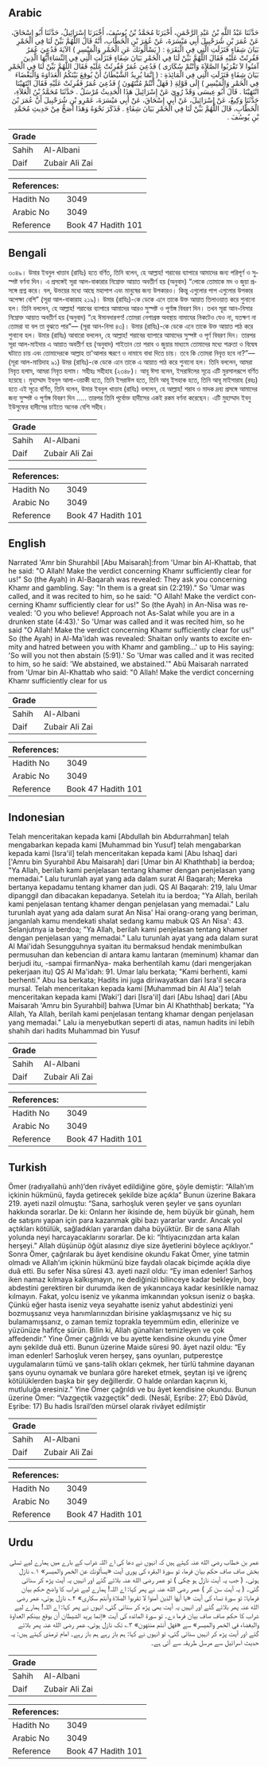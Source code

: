 ## Arabic


<div dir="rtl" lang="ar" style={{fontSize:'larger',backgroundColor:'#f8f9fa',padding:20}}>
حَدَّثَنَا عَبْدُ اللَّهِ بْنُ عَبْدِ الرَّحْمَنِ، أَخْبَرَنَا مُحَمَّدُ بْنُ يُوسُفَ، أَخْبَرَنَا إِسْرَائِيلُ، حَدَّثَنَا أَبُو إِسْحَاقَ، عَنْ عُمَرَ بْنِ شُرَحْبِيلَ أَبِي مَيْسَرَةَ، عَنْ عُمَرَ بْنِ الْخَطَّابِ، أَنَّهُ قَالَ اللَّهُمَّ بَيِّنْ لَنَا فِي الْخَمْرِ بَيَانَ شِفَاءٍ فَنَزَلَتِ الَّتِي فِي الْبَقَرَةِ ‏:‏ ‏(‏ يَسْأَلُونَكَ عَنِ الْخَمْرِ وَالْمَيْسِرِ ‏)‏ الآيَةَ فَدُعِيَ عُمَرُ فَقُرِئَتْ عَلَيْهِ فَقَالَ اللَّهُمَّ بَيِّنْ لَنَا فِي الْخَمْرِ بَيَانَ شِفَاءٍ فَنَزَلَتِ الَّتِي فِي النِّسَاءِأَيُّهَا الَّذِينَ آمَنُوا لاَ تَقْرَبُوا الصَّلاَةَ وَأَنْتُمْ سُكَارَى ‏)‏ فَدُعِيَ عُمَرُ فَقُرِئَتْ عَلَيْهِ فَقَالَ اللَّهُمَّ بَيِّنْ لَنَا فِي الْخَمْرِ بَيَانَ شِفَاءٍ فَنَزَلَتِ الَّتِي فِي الْمَائِدَةِ ‏:‏ ‏(‏ إِنَّمَا يُرِيدُ الشَّيْطَانُ أَنْ يُوقِعَ بَيْنَكُمُ الْعَدَاوَةَ وَالْبَغْضَاءَ فِي الْخَمْرِ وَالْمَيْسِرِ ‏)‏ إِلَى قَوْلِهَِ ( فَهَلْ أَنْتُمْ مُنْتَهُونَ ‏)‏ فَدُعِيَ عُمَرُ فَقُرِئَتْ عَلَيْهِ فَقَالَ انْتَهَيْنَا انْتَهَيْنَا ‏.‏ قَالَ أَبُو عِيسَى وَقَدْ رُوِيَ عَنْ إِسْرَائِيلَ هَذَا الْحَدِيثُ مُرْسَلٌ ‏.‏ حَدَّثَنَا مُحَمَّدُ بْنُ الْعَلاَءِ، حَدَّثَنَا وَكِيعٌ، عَنْ إِسْرَائِيلَ، عَنْ أَبِي إِسْحَاقَ، عَنْ أَبِي مَيْسَرَةَ، عَمْرِو بْنِ شُرَحْبِيلَ أَنَّ عُمَرَ بْنَ الْخَطَّابِ، قَالَ اللَّهُمَّ بَيِّنْ لَنَا فِي الْخَمْرِ بَيَانَ شِفَاءٍ ‏.‏ فَذَكَرَ نَحْوَهُ وَهَذَا أَصَحُّ مِنْ حَدِيثِ مُحَمَّدِ بْنِ يُوسُفَ ‏.‏
</div>
<div style={{backgroundColor:'#f8f9fa',padding:20, marginBottom: 10}}><table> <thead> <tr> <th>Grade</th> <th></th> </tr> </thead> <tbody> <tr><td>Sahih</td><td>Al-Albani</td></tr><tr><td>Daif</td><td>Zubair Ali Zai</td></tr></tbody></table><table> <thead> <tr> <th>References:</th> <th></th> </tr> </thead> <tbody><tr><td>Hadith No</td><td>3049</td></tr><tr><td>Arabic No</td><td>3049</td></tr><tr><td>Reference</td><td>Book 47 Hadith 101</td></tr></tbody></table></div>

## Bengali


<div dir="ltr" lang="bn" style={{fontSize:'larger',backgroundColor:'#f8f9fa',padding:20}}>
৩০৪৯। উমার ইবনুল খাত্তাব (রাযিঃ) হতে বর্ণিত, তিনি বলেন, হে আল্লাহ! শরাবের ব্যাপারে আমাদের জন্য পরিপূর্ণ ও সুস্পষ্ট বর্ণনা দিন। এ প্রসঙ্গেই সূরা আল-বাকারার নিম্নোক্ত আয়াত অবতীর্ণ হয় (অনুবাদ) “লোকে তোমাকে মদ ও জুয়া প্রসঙ্গে প্রশ্ন করে। বল, উভয়ের মধ্যে আছে মহাপাপ এবং মানুষের জন্য উপকারও। কিন্তু এগুলোর পাপ এগুলোর উপকার অপেক্ষা বেশি” (সূরা আল-বাকারাহ ২১৯)। উমার (রাযিঃ)-কে ডেকে এনে তাকে উক্ত আয়াত তিলাওয়াত করে শুনানো হল। তিনি বললেন, হে আল্লাহ! শরাবের ব্যাপারে আমাদের আরও সুস্পষ্ট ও পূর্ণাঙ্গ বিবরণ দিন। তখন সূরা আন-নিসার নিম্নোক্ত আয়াত অবতীর্ণ হয় (অনুবাদ) “হে ঈমানদারগণ! তোমরা নেশাগ্রস্ত অবস্থায় নামাযের নিকটেও যেও না, যতক্ষণ না তোমরা যা বল তা বুঝতে পার”— (সূরা আন-নিসা ৪৩)। উমার (রাযিঃ)-কে ডেকে এনে তাকে উক্ত আয়াত পাঠ করে শুনানো হল। উমার (রাযিঃ) আবারো বললেন, হে আল্লাহ! শরাবের ব্যাপারে আমাদের সুস্পষ্ট ও পূর্ণ বিবরণ দিন। তারপর সূরা আল-মাইদার এ আয়াত অবতীর্ণ হয় (অনুবাদ) শাইতান তো শরাব ও জুয়ার মাধ্যমে তোমাদের মধ্যে শত্রুতা ও বিদ্বেষ ঘটাতে চায় এবং তোমাদেরকে আল্লাহ তা'আলার স্মরণে ও নামাযে বাধা দিতে চায়। তবে কি তোমরা নিবৃত্ত হবে না?”— (সূরা আল-মায়িদাহ ৯১) উমর (রাযিঃ)-কে ডেকে এনে তাকে এ আয়াত পাঠ করে শুনানো হল। তিনি বললেন, আমরা নিবৃত হলাম, আমরা নিবৃত হলাম। সহীহঃ সহীহাহ (২৩৪৮)। আবূ ঈসা বলেন, ইসরাঈলের সূত্রে এটি মুরসালরূপে বর্ণিত হয়েছে। মুহাম্মাদ ইবনুল আলা-ওয়াকী হতে, তিনি ইসরাঈল হতে, তিনি আবূ ইসহাক হতে, তিনি আবূ মাইসারাহ (রহঃ) হতে এই সূত্রে বর্ণিত, তিনি বলেন, উমার ইবনুল খাত্তাব (রাযিঃ) বললেন, হে আল্লাহ! শরাব ও মাদক দ্রব্য প্রসঙ্গে আমাদের জন্য সুস্পষ্ট ও পূর্ণাঙ্গ বিবরণ দিন ..... তারপর তিনি পূর্বোক্ত হাদীসের একই রকম বর্ণনা করেছেন। এটি মুহাম্মাদ ইবনু ইউসুফের হাদীসের চাইতে অনেক বেশি সহীহ।
</div>
<div style={{backgroundColor:'#f8f9fa',padding:20, marginBottom: 10}}><table> <thead> <tr> <th>Grade</th> <th></th> </tr> </thead> <tbody> <tr><td>Sahih</td><td>Al-Albani</td></tr><tr><td>Daif</td><td>Zubair Ali Zai</td></tr></tbody></table><table> <thead> <tr> <th>References:</th> <th></th> </tr> </thead> <tbody><tr><td>Hadith No</td><td>3049</td></tr><tr><td>Arabic No</td><td>3049</td></tr><tr><td>Reference</td><td>Book 47 Hadith 101</td></tr></tbody></table></div>

## English


<div dir="ltr" lang="en" style={{fontSize:'larger',backgroundColor:'#f8f9fa',padding:20}}>
Narrated 'Amr bin Shurahbil [Abu Maisarah]:from 'Umar bin Al-Khattab, that he said: "O Allah! Make the verdict concerning Khamr sufficiently clear for us!" So (the Ayah) in Al-Baqarah was revealed: They ask you concerning Khamr and gambling. Say: "In them is a great sin (2:219)." So 'Umar was called, and it was recited to him, so he said: "O Allah! Make the verdict concerning Khamr sufficiently clear for us!" So (the Ayah) in An-Nisa was revealed: 'O you who believe! Approach not As-Salat while you are in a drunken state (4:43).' So 'Umar was called and it was recited him, so he said "O Allah! Make the verdict concerning Khamr sufficiently clear for us!" So (the Ayah) in Al-Ma'idah was revealed: Shaitan only wants to excite enmity and hatred between you with Khamr and gambling...' up to His saying: 'So will you not then abstain (5:91).' So 'Umar was called and it was recited to him, so he said: 'We abstained, we abstained.'" Abü Maisarah narrated from 'Umar bin Al-Khattab who said: "0 Allah! Make the verdict concerning Khamr sufficiently clear for us
</div>
<div style={{backgroundColor:'#f8f9fa',padding:20, marginBottom: 10}}><table> <thead> <tr> <th>Grade</th> <th></th> </tr> </thead> <tbody> <tr><td>Sahih</td><td>Al-Albani</td></tr><tr><td>Daif</td><td>Zubair Ali Zai</td></tr></tbody></table><table> <thead> <tr> <th>References:</th> <th></th> </tr> </thead> <tbody><tr><td>Hadith No</td><td>3049</td></tr><tr><td>Arabic No</td><td>3049</td></tr><tr><td>Reference</td><td>Book 47 Hadith 101</td></tr></tbody></table></div>

## Indonesian


<div dir="ltr" lang="id" style={{fontSize:'larger',backgroundColor:'#f8f9fa',padding:20}}>
Telah menceritakan kepada kami [Abdullah bin Abdurrahman] telah mengabarkan kepada kami [Muhammad bin Yusuf] telah mengabarkan kepada kami [Isra'il] telah menceritakan kepada kami [Abu Ishaq] dari ['Amru bin Syurahbil Abu Maisarah] dari [Umar bin Al Khaththab] ia berdoa; "Ya Allah, berilah kami penjelasan tentang khamer dengan penjelasan yang memadai." Lalu turunlah ayat yang ada dalam surat Al Baqarah; Mereka bertanya kepadamu tentang khamer dan judi. QS Al Baqarah: 219, lalu Umar dipanggil dan dibacakan kepadanya. Setelah itu ia berdoa; "Ya Allah, berilah kami penjelasan tentang khamer dengan penjelasan yang memadai." Lalu turunlah ayat yang ada dalam surat An Nisa' Hai orang-orang yang beriman, janganlah kamu mendekati shalat sedang kamu mabuk QS An Nisa': 43. Selanjutnya ia berdoa; "Ya Allah, berilah kami penjelasan tentang khamer dengan penjelasan yang memadai." Lalu turunlah ayat yang ada dalam surat Al Mai'idah Sesungguhnya syaitan itu bermaksud hendak menimbulkan permusuhan dan kebencian di antara kamu lantaran (meminum) khamar dan berjudi itu, -sampai firmanNya- maka berhentilah kamu (dari mengerjakan pekerjaan itu) QS Al Ma'idah: 91. Umar lalu berkata; "Kami berhenti, kami berhenti." Abu Isa berkata; Hadits ini juga diriwayatkan dari Isra'il secara mursal. Telah menceritakan kepada kami [Muhammad bin Al Ala'] telah menceritakan kepada kami [Waki'] dari [Isra'il] dari [Abu Ishaq] dari [Abu Maisarah 'Amru bin Syurahbil] bahwa [Umar bin Al Khaththab] berkata; "Ya Allah, Ya Allah, berilah kami penjelasan tentang khamar dengan penjelasan yang memadai." Lalu ia menyebutkan seperti di atas, namun hadits ini lebih shahih dari hadits Muhammad bin Yusuf
</div>
<div style={{backgroundColor:'#f8f9fa',padding:20, marginBottom: 10}}><table> <thead> <tr> <th>Grade</th> <th></th> </tr> </thead> <tbody> <tr><td>Sahih</td><td>Al-Albani</td></tr><tr><td>Daif</td><td>Zubair Ali Zai</td></tr></tbody></table><table> <thead> <tr> <th>References:</th> <th></th> </tr> </thead> <tbody><tr><td>Hadith No</td><td>3049</td></tr><tr><td>Arabic No</td><td>3049</td></tr><tr><td>Reference</td><td>Book 47 Hadith 101</td></tr></tbody></table></div>

## Turkish


<div dir="ltr" lang="tr" style={{fontSize:'larger',backgroundColor:'#f8f9fa',padding:20}}>
Ömer (radıyallahü anh)’den rivâyet edildiğine göre, şöyle demiştir: “Allah’ım içkinin hükmünü, fayda getirecek şekilde bize açıkla” Bunun üzerine Bakara 219. ayeti nazil olmuştu: “Sana, sarhoşluk veren şeyler ve şans oyunları hakkında sorarlar. De ki: Onların her ikisinde de, hem büyük bir günah, hem de satışını yapan için para kazanmak gibi bazı yararlar vardır. Ancak yol açtıkları kötülük, sağladıkları yarardan daha büyüktür. Bir de sana Allah yolunda neyi harcayacaklarını sorarlar. De ki: “İhtiyacınızdan arta kalan herşeyi.” Allah düşünüp öğüt alasınız diye size âyetlerini böylece açıklıyor.” Sonra Ömer, çağrılarak bu âyet kendisine okundu Fakat Ömer, yine tatmin olmadı ve Allah’ım içkinin hükmünü bize faydalı olacak biçimde açıkla diye duâ etti. Bu sefer Nisa sûresi 43. ayeti nazil oldu: “Ey iman edenler! Sarhoş iken namaz kılmaya kalkışmayın, ne dediğinizi bilinceye kadar bekleyin, boy abdestini gerektiren bir durumda iken de yıkanıncaya kadar kesinlikle namaz kılmayın. Fakat, yolcu iseniz ve yıkanma imkanından yoksun iseniz o başka. Çünkü eğer hasta iseniz veya seyahatte iseniz yahut abdestinizi yeni bozmuşsanız veya hanımlarınızdan birisine yaklaşmışsanız ve hiç su bulamamışsanız, o zaman temiz toprakla teyemmüm edin, ellerinize ve yüzünüze hafifçe sürün. Bilin ki, Allah günahları temizleyen ve çok affedendir.” Yine Ömer çağrıldı ve bu ayette kendisine okundu yine Ömer aynı şekilde duâ etti. Bunun üzerine Maide sûresi 90. âyet nazil oldu: “Ey iman edenler! Sarhoşluk veren herşey, şans oyunları, putperestçe uygulamaların tümü ve şans-talih okları çekmek, her türlü tahmine dayanan şans oyunu oynamak ve bunlara göre hareket etmek, şeytan işi ve iğrenç kötülüklerden başka bir şey değillerdir. O halde onlardan kaçının ki, mutluluğa eresiniz.” Yine Ömer çağrıldı ve bu âyet kendisine okundu. Bunun üzerine Ömer: “Vazgeçtik vazgeçtik” dedi. (Nesâî, Eşribe: 27; Ebû Dâvûd, Eşribe: 17) Bu hadis İsrail’den mürsel olarak rivâyet edilmiştir
</div>
<div style={{backgroundColor:'#f8f9fa',padding:20, marginBottom: 10}}><table> <thead> <tr> <th>Grade</th> <th></th> </tr> </thead> <tbody> <tr><td>Sahih</td><td>Al-Albani</td></tr><tr><td>Daif</td><td>Zubair Ali Zai</td></tr></tbody></table><table> <thead> <tr> <th>References:</th> <th></th> </tr> </thead> <tbody><tr><td>Hadith No</td><td>3049</td></tr><tr><td>Arabic No</td><td>3049</td></tr><tr><td>Reference</td><td>Book 47 Hadith 101</td></tr></tbody></table></div>

## Urdu


<div dir="rtl" lang="ur" style={{fontSize:'larger',backgroundColor:'#f8f9fa',padding:20}}>
عمر بن خطاب رضی الله عنہ کہتے ہیں کہ انہوں نے دعا کی اے اللہ شراب کے بارے میں ہمارے لیے تسلی بخش صاف صاف حکم بیان فرما، تو سورۃ البقرہ کی پوری آیت «يسألونك عن الخمر والميسر» ۱؎ نازل ہوئی۔ ( جب یہ آیت نازل ہو چکی ) تو عمر رضی الله عنہ بلائے گئے اور انہیں یہ آیت پڑھ کر سنائی گئی۔ ( یہ آیت سن کر ) عمر رضی الله عنہ نے پھر کہا: اے اللہ! ہمارے لیے شراب کا واضح حکم بیان فرمایا: تو سورۃ نساء کی آیت «يا أيها الذين آمنوا لا تقربوا الصلاة وأنتم سكارى» ۲؎ نازل ہوئی، عمر رضی الله عنہ پھر بلائے گئے اور انہیں یہ آیت بھی پڑھ کر سنائی گئی، انہوں نے پھر کہا: اے اللہ! ہمارے لیے شراب کا حکم صاف صاف بیان فرما دے۔ تو سورۃ المائدہ کی آیت «إنما يريد الشيطان أن يوقع بينكم العداوة والبغضاء في الخمر والميسر» سے «فهل أنتم منتهون» ۳؎ تک نازل ہوئی، عمر رضی الله عنہ پھر بلائے گئے اور آیت پڑھ کر انہیں سنائی گئی، تو انہوں نے کہا: ہم باز رہے ہم باز رہے۔ امام ترمذی کہتے ہیں: یہ حدیث اسرائیل سے مرسل طریقہ سے آئی ہے۔
</div>
<div style={{backgroundColor:'#f8f9fa',padding:20, marginBottom: 10}}><table> <thead> <tr> <th>Grade</th> <th></th> </tr> </thead> <tbody> <tr><td>Sahih</td><td>Al-Albani</td></tr><tr><td>Daif</td><td>Zubair Ali Zai</td></tr></tbody></table><table> <thead> <tr> <th>References:</th> <th></th> </tr> </thead> <tbody><tr><td>Hadith No</td><td>3049</td></tr><tr><td>Arabic No</td><td>3049</td></tr><tr><td>Reference</td><td>Book 47 Hadith 101</td></tr></tbody></table></div>